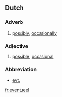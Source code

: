 ==Dutch==

===Adverb===
{{infl|nl|adverb}}

# [[possibly]], [[occasionally]]

===Adjective===
{{infl|nl|adjective|declined|eventuele}}

# [[possible]], [[occasional]]

===Abbreviation===
* [[evt.]]

[[fr:eventueel]]
